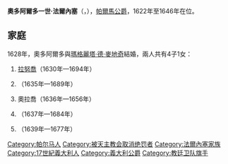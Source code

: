 {{Multiple issues|
{{Expand language|1=en|time=2020-12-29T01:53:41+00:00}}
{{Unreferenced|time=2020-12-29T01:53:41+00:00}}
}}
{{Infobox royalty
| name         = 奧多阿爾多一世·法爾內塞
| image        = Odoardo Farnese.jpg
| succession   = 帕爾馬公爵
| reign        = 1622年 — 1646年
| predecessor  = [[拉努喬一世·法爾內塞|拉努喬一世]]
| successor    = [[拉努喬二世·法爾內塞|拉努喬二世]]
| birth_date   = {{Birth date|1612|04|28|df=y}}
| birth_place  = [[帕爾馬|帕爾馬]]
| death_date   = {{Death date and age|1646|09|11|1612|04|28|df=y}}
| death_place  = 帕爾馬
| burial_place = [[斯泰卡塔聖母聖殿|斯泰卡塔聖母聖殿]]
| house        = [[法爾內塞家族|法爾內塞家族]]
| father       = [[拉努喬一世·法爾內塞|拉努喬一世·法爾內塞]]
| mother       = [[瑪格麗塔·奧多布蘭迪尼|瑪格麗塔·奧多布蘭迪尼]]
| religion     = [[羅馬天主教|羅馬天主教]]
}}
'''奧多阿爾多一世·法爾內塞'''（{{lang-it|Odoardo I Farnese}}，{{bd|1612年|4月28日|1646年|9月11日}}），[[帕尔马公爵列表|帕爾馬公爵]]，1622年至1646年在位。

== 家庭 ==
1628年，奧多阿爾多與[[瑪格麗塔·德·麥地奇|瑪格麗塔·德·麥地奇]]結婚，兩人共有4子1女：
# [[拉努喬二世·法爾內塞|拉努喬]]（1630年—1694年）
# {{le|亞歷桑德羅·法爾內塞 (1635-1689)|Alexander Farnese, Prince of Parma|亞歷桑德羅}}（1635年—1689年）
# 奧拉喬（1636年—1656年）
# {{link-it|卡特琳娜·法爾內塞|Caterina Farnese|卡特琳娜}}（1637年—1684年）
# {{link-it|皮特羅·法爾內塞|Pietro Farnese|皮特羅}}（1639年—1677年）

[[Category:帕尔马人|Category:帕尔马人]]
[[Category:被天主教会取消绝罚者|Category:被天主教会取消绝罚者]]
[[Category:法爾內塞家族|Category:法爾內塞家族]]
[[Category:17世紀義大利人|Category:17世紀義大利人]]
[[Category:義大利公爵|Category:義大利公爵]]
[[Category:教廷卫队旗手|Category:教廷卫队旗手]]
